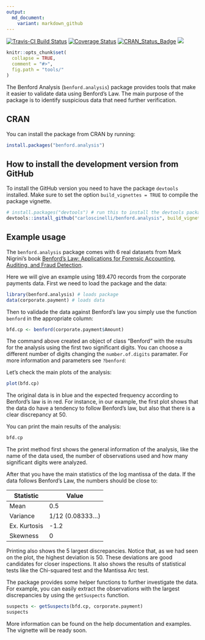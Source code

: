 ```yaml
---
output:
  md_document:
    variant: markdown_github
---
```


<!-- README.md is generated from README.Rmd. Please edit that file -->
[![Travis-CI Build Status](https://travis-ci.org/carloscinelli/benford.analysis.svg?branch=master)](https://travis-ci.org/carloscinelli/benford.analysis)
[![Coverage Status](https://img.shields.io/codecov/c/github/carloscinelli/benford.analysis/master.svg)](https://codecov.io/github/carloscinelli/benford.analysis?branch=master)
[![CRAN_Status_Badge](http://www.r-pkg.org/badges/version/benford.analysis)](https://cran.r-project.org/package=benford.analysis) 
![](http://cranlogs.r-pkg.org/badges/benford.analysis)

```r
knitr::opts_chunk$set(
  collapse = TRUE,
  comment = "#>",
  fig.path = "tools/"
)
```

The Benford Analysis (`benford.analysis`) package provides tools that make it easier to validate data using Benford's Law. The main purpose of the package is to identify suspicious data that need further verification.

## CRAN

You can install the package from CRAN by running:

```r
install.packages("benford.analysis")
```


## How to install the development version from GitHub

To install the GitHub version you need to have the package `devtools` installed. Make sure to set the option `build_vignettes = TRUE` to compile the package vignette. 

```r
# install.packages("devtools") # run this to install the devtools package
devtools::install_github("carloscinelli/benford.analysis", build_vignettes = TRUE)
```

## Example usage

The `benford.analysis` package comes with 6 real datasets from Mark Nigrini's book [Benford's Law: Applications for Forensic Accounting, Auditing, and Fraud Detection](http://www.amazon.com/gp/product/B007KG9ZAI/ref=as_li_ss_tl?ie=UTF8&camp=1789&creative=390957&creativeASIN=B007KG9ZAI&linkCode=as2&tag=analreal-20).

Here we will give an example using 189.470 records from the corporate payments data. First we need to load the package and the data:

```r
library(benford.analysis) # loads package
data(corporate.payment) # loads data
```

Then to validade the data against Benford's law you simply use the function `benford` in the appropriate column:

```r
bfd.cp <- benford(corporate.payment$Amount)
```


The command above created an object of class "Benford" with the results for the analysis using the first two significant digits. You can choose a different number of digits changing the `number.of.digits` paramater. For more information and parameters see `?benford`:

Let's check the main plots of the analysis:

```r
plot(bfd.cp)
```

The original data is in blue and the expected frequency according to Benford's law is in red. For instance, in our example, the first plot shows that the data do have a tendency to follow Benford's law, but also that there is a clear discrepancy at 50.

You can print the main results of the analysis:

```r
bfd.cp
```

The print method first shows the general information of the analysis, like the name of the data used, the number of observations used and how many significant digits were analyzed.

After that you have the main statistics of the log mantissa of the data. If the data follows Benford's Law, the numbers should be close to:

Statistic| Value
---------|------
Mean| 0.5
Variance| 1/12 (0.08333…)
Ex. Kurtosis| -1.2
Skewness| 0


Printing also shows the 5 largest discrepancies. Notice that, as we had seen on the plot, the highest deviation is 50. These deviations are good candidates for closer inspections. It also shows the results of statistical tests like the Chi-squared test and the Mantissa Arc test.

The package provides some helper functions to further investigate the data. For example, you can easily extract the observations with the largest discrepancies by using the `getSuspects` function. 

```r
suspects <- getSuspects(bfd.cp, corporate.payment)
suspects
```

More information can be found on the help documentation and examples. The vignette will be ready soon.